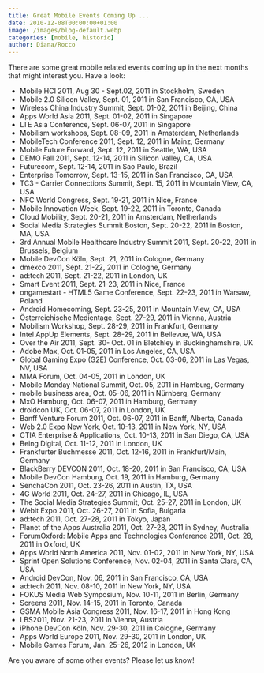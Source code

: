 ```yaml
---
title: Great Mobile Events Coming Up ...
date: 2010-12-08T00:00:00+01:00
image: /images/blog-default.webp
categories: [mobile, historic]
author: Diana/Rocco
---
```


<div class="entry-content">
There are some great mobile related events coming up in the next months that might interest you. Have a look:<ul>	<li>Mobile HCI 2011, Aug 30 - Sept.02, 2011 in Stockholm, Sweden</li>	<li>Mobile 2.0 Silicon Valley, Sept. 01, 2011 in San Francisco, CA, USA</li>	<li>Wireless China Industry Summit, Sept. 01-02, 2011 in Beijing, China</li>	<li>Apps World Asia 2011, Sept. 01-02, 2011 in Singapore</li>	<li>LTE Asia Conference, Sept. 06-07, 2011 in Singapore</li>	<li>Mobilism workshops, Sept. 08-09, 2011 in Amsterdam, Netherlands</li>	<li>MobileTech Conference 2011, Sept. 12, 2011 in Mainz, Germany</li>	<li>Mobile Future Forward, Sept. 12, 2011 in Seattle, WA, USA</li>	<li>DEMO Fall 2011, Sept. 12-14, 2011 in Silicon Valley, CA, USA</li>	<li>Futurecom, Sept. 12-14, 2011 in Sao Paulo, Brazil</li>	<li>Enterprise Tomorrow, Sept. 13-15, 2011 in San Francisco, CA, USA</li>	<li>TC3 - Carrier Connections Summit, Sept. 15, 2011 in Mountain View, CA, USA</li>	<li>NFC World Congress, Sept. 19-21, 2011 in Nice, France</li>	<li>Mobile Innovation Week, Sept. 19-22, 2011 in Toronto, Canada</li>	<li>Cloud Mobility, Sept. 20-21, 2011 in Amsterdam, Netherlands</li>	<li>Social Media Strategies Summit Boston, Sept. 20-22, 2011 in Boston, MA, USA</li>	<li>3rd Annual Mobile Healthcare Industry Summit 2011, Sept. 20-22, 2011 in Brussels, Belgium</li>	<li>Mobile DevCon Köln, Sept. 21, 2011 in Cologne, Germany</li>	<li>dmexco 2011, Sept. 21-22, 2011 in Cologne, Germany</li>	<li>ad:tech 2011, Sept. 21-22, 2011 in London, UK</li>	<li>Smart Event 2011, Sept. 21-23, 2011 in Nice, France</li>	<li>ongamestart - HTML5 Game Conference, Sept. 22-23, 2011 in Warsaw, Poland</li>	<li>Android Homecoming, Sept. 23-25, 2011 in Mountain View, CA, USA</li>	<li>Österreichische Medientage, Sept. 27-29, 2011 in Vienna, Austria</li>	<li>Mobilism Workshop, Sept. 28-29, 2011 in Frankfurt, Germany</li>	<li>Intel AppUp Elements, Sept. 28-29, 2011 in Bellevue, WA, USA</li>	<li>Over the Air 2011, Sept. 30- Oct. 01 in Bletchley in Buckinghamshire, UK</li>	<li>Adobe Max, Oct. 01-05, 2011 in Los Angeles, CA, USA</li>	<li>Global Gaming Expo (G2E) Conference, Oct. 03-06, 2011 in Las Vegas, NV, USA</li>	<li>MMA Forum, Oct. 04-05, 2011 in London, UK</li>	<li>Mobile Monday National Summit, Oct. 05, 2011 in Hamburg, Germany</li>	<li>mobile business area, Oct. 05-06, 2011 in Nürnberg, Germany</li>	<li>MxO Hamburg, Oct. 06-07, 2011 in Hamburg, Germany</li>	<li>droidcon UK, Oct. 06-07, 2011 in London, UK</li>	<li>Banff Venture Forum 2011, Oct. 06-07, 2011 in Banff, Alberta, Canada</li>	<li>Web 2.0 Expo New York, Oct. 10-13, 2011 in New York, NY, USA</li>	<li>CTIA Enterprise &amp; Applications, Oct. 10-13, 2011 in San Diego, CA, USA</li>	<li>Being Digital, Oct. 11-12, 2011 in London, UK</li>	<li>Frankfurter Buchmesse 2011, Oct. 12-16, 2011 in Frankfurt/Main, Germany</li>	<li>BlackBerry DEVCON 2011, Oct. 18-20, 2011 in San Francisco, CA, USA</li>	<li>Mobile DevCon Hamburg, Oct. 19, 2011 in Hamburg, Germany</li>	<li>SenchaCon 2011, Oct. 23-26, 2011 in Austin, TX, USA</li>	<li>4G World 2011, Oct. 24-27, 2011 in Chicago, IL, USA</li>	<li>The Social Media Strategies Summit, Oct. 25-27, 2011 in London, UK</li>	<li>Webit Expo 2011, Oct. 26-27, 2011 in Sofia, Bulgaria</li>	<li>ad:tech 2011, Oct. 27-28, 2011 in Tokyo, Japan</li>	<li>Planet of the Apps Australia 2011, Oct. 27-28, 2011 in Sydney, Australia</li>	<li>ForumOxford: Mobile Apps and Technologies Conference 2011, Oct. 28, 2011 in Oxford, UK</li>	<li>Apps World North America 2011, Nov. 01-02, 2011 in New York, NY, USA</li>	<li>Sprint Open Solutions Conference, Nov. 02-04, 2011 in Santa Clara, CA, USA</li>	<li>Android DevCon, Nov. 06, 2011 in San Francisco, CA, USA</li>	<li>ad:tech 2011, Nov. 08-10, 2011 in New York, NY, USA</li>	<li>FOKUS Media Web Symposium, Nov. 10-11, 2011 in Berlin, Germany</li>	<li>Screens 2011, Nov. 14-15, 2011 in Toronto, Canada</li>	<li>GSMA Mobile Asia Congress 2011, Nov. 16-17, 2011 in Hong Kong</li>	<li>LBS2011, Nov. 21-23, 2011 in Vienna, Austria</li>	<li>iPhone DevCon Köln, Nov. 29-30, 2011 in Cologne, Germany</li>	<li>Apps World Europe 2011, Nov. 29-30, 2011 in London, UK</li>	<li>Mobile Games Forum, Jan. 25-26, 2012 in London, UK</li></ul>

Are you aware of some other events? Please let us know!
</div>


